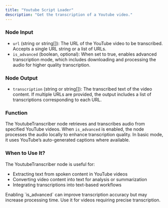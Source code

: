 ```yaml
---
title: "Youtube Script Loader"
description: "Get the transcription of a Youtube video."
---
```


### Node Input

- `url` (string or string[]): The URL of the YouTube video to be transcribed. Accepts a single URL string or a list of URLs.
- `is_advanced` (boolean, optional): When set to true, enables advanced transcription mode, which includes downloading and processing the audio for higher quality transcription.

### Node Output

- `transcription` (string or string[]): The transcribed text of the video content. If multiple URLs are provided, the output includes a list of transcriptions corresponding to each URL.

### Function

The YoutubeTranscriber node retrieves and transcribes audio from specified YouTube videos. When `is_advanced` is enabled, the node processes the audio locally to enhance transcription quality. In basic mode, it uses YouTube’s auto-generated captions where available.

### When to Use It?

The YoutubeTranscriber node is useful for:

- Extracting text from spoken content in YouTube videos
- Converting video content into text for analysis or summarization
- Integrating transcriptions into text-based workflows

<Info>
  Enabling `is_advanced` can improve transcription accuracy but may increase processing time. Use it for videos
  requiring precise transcription.
</Info>
